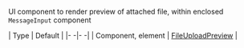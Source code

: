 UI component to render preview of attached file, within enclosed `MessageInput` component

| Type | Default |
|- -|- -|
| Component, element | [FileUploadPreview](/reactnative/ui-components/file-upload-preview) |
